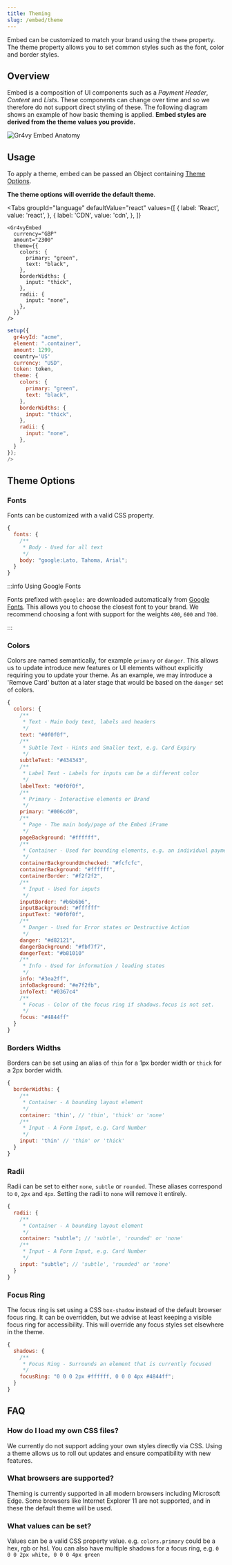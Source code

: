 ```yaml
---
title: Theming
slug: /embed/theme
---
```



Embed can be customized to match your brand using the `theme` property.
The theme property allows you to set common styles such as the font, color and border styles.

## Overview

Embed is a composition of UI components such as a _Payment Header_, _Content_ and _Lists_. These components can change over time and so
we therefore do not support direct styling of these. The following diagram shows an example of how basic theming
is applied. **Embed styles are derived from the theme values you provide.**

<Image src={image} title="Gr4vy Embed Anatomy" />

## Usage

To apply a theme, embed can be passed an Object containing [Theme Options](#theme-options).

**The theme options will override the default theme**.

<Tabs
  groupId="language"
  defaultValue="react"
  values={[
    { label: 'React', value: 'react', },
    { label: 'CDN', value: 'cdn', },
  ]}
>
  <TabItem value="react">

```tsx
<Gr4vyEmbed
  currency="GBP"
  amount="2300"
  theme={{
    colors: {
      primary: "green",
      text: "black",
    },
    borderWidths: {
      input: "thick",
    },
    radii: {
      input: "none",
    },
  }}
/>
```

  </TabItem>

  <TabItem value="cdn">

```js
setup({
  gr4vyId: "acme",
  element: ".container",
  amount: 1299,
  country='US'
  currency: "USD",
  token: token,
  theme: {
    colors: {
      primary: "green",
      text: "black",
    },
    borderWidths: {
      input: "thick",
    },
    radii: {
      input: "none",
    },
  }
});
/>
```

  </TabItem>
</Tabs>

## Theme Options

### Fonts

Fonts can be customized with a valid CSS property.

```js
{
  fonts: {
    /**
     * Body - Used for all text
     */
    body: "google:Lato, Tahoma, Arial";
  }
}
```

:::info Using Google Fonts

Fonts prefixed with `google:` are downloaded automatically from [Google Fonts](https://fonts.google.com/). This allows you to choose the closest font to your brand. We recommend choosing a font with support for the weights `400`, `600` and `700`.

:::

### Colors

Colors are named semantically, for example `primary` or `danger`. This allows us to update introduce new features or UI elements without explicitly requiring you to update your theme. As an example, we may introduce a 'Remove Card' button at a later stage that would be based on the `danger` set of colors.

```js
{
  colors: {
    /**
     * Text - Main body text, labels and headers
     */
    text: "#0f0f0f",
    /**
     * Subtle Text - Hints and Smaller text, e.g. Card Expiry
     */
    subtleText: "#434343",
    /**
     * Label Text - Labels for inputs can be a different color
     */
    labelText: "#0f0f0f",
    /**
     * Primary - Interactive elements or Brand
     */
    primary: "#006cd0",
    /**
     * Page - The main body/page of the Embed iFrame
     */
    pageBackground: "#ffffff",
    /**
     * Container - Used for bounding elements, e.g. an individual payment option
     */
    containerBackgroundUnchecked: "#fcfcfc",
    containerBackground: "#ffffff",
    containerBorder: "#f2f2f2",
    /**
     * Input - Used for inputs
     */
    inputBorder: "#b6b6b6",
    inputBackground: "#ffffff"
    inputText: "#0f0f0f",
    /**
     * Danger - Used for Error states or Destructive Action
     */
    danger: "#d82121",
    dangerBackground: "#fbf7f7",
    dangerText: "#b81010"
    /**
     * Info - Used for information / loading states
     */
    info: "#3ea2ff",
    infoBackground: "#e7f2fb",
    infoText: "#0367c4"
    /**
     * Focus - Color of the focus ring if shadows.focus is not set.
     */
    focus: "#4844ff"
  }
}
```

### Borders Widths

Borders can be set using an alias of `thin` for a 1px border width or `thick` for a 2px border width.

```js
{
  borderWidths: {
    /**
     * Container - A bounding layout element
     */
    container: 'thin', // 'thin', 'thick' or 'none'
    /**
     * Input - A Form Input, e.g. Card Number
     */
    input: 'thin' // 'thin' or 'thick'
  }
}
```

### Radii

Radii can be set to either `none`, `subtle` or `rounded`. These aliases correspond to `0`, `2px` and `4px`.
Setting the radii to `none` will remove it entirely.

```js
{
  radii: {
    /**
     * Container - A bounding layout element
     */
    container: "subtle"; // 'subtle', 'rounded' or 'none'
    /**
     * Input - A Form Input, e.g. Card Number
     */
    input: "subtle"; // 'subtle', 'rounded' or 'none'
  }
}
```

### Focus Ring

The focus ring is set using a CSS `box-shadow` instead of the default browser focus ring. It can be overridden, but we advise at least keeping a visible focus ring for accessibility.
This will override any focus styles set elsewhere in the theme.

```js
{
  shadows: {
    /**
     * Focus Ring - Surrounds an element that is currently focused
     */
    focusRing: "0 0 0 2px #ffffff, 0 0 0 4px #4844ff";
  }
}
```

## FAQ

### How do I load my own CSS files?

We currently do not support adding your own styles directly via CSS.
Using a theme allows us to roll out updates and ensure compatibility with new features.

### What browsers are supported?

Theming is currently supported in all modern browsers including Microsoft Edge. Some browsers like Internet Explorer 11 are not supported, and in these the default theme will be used.

### What values can be set?

Values can be a valid CSS property value. e.g. `colors.primary` could be a hex, rgb or hsl. You can also have multiple shadows for a focus ring, e.g. `0 0 0 2px white, 0 0 0 4px green`

